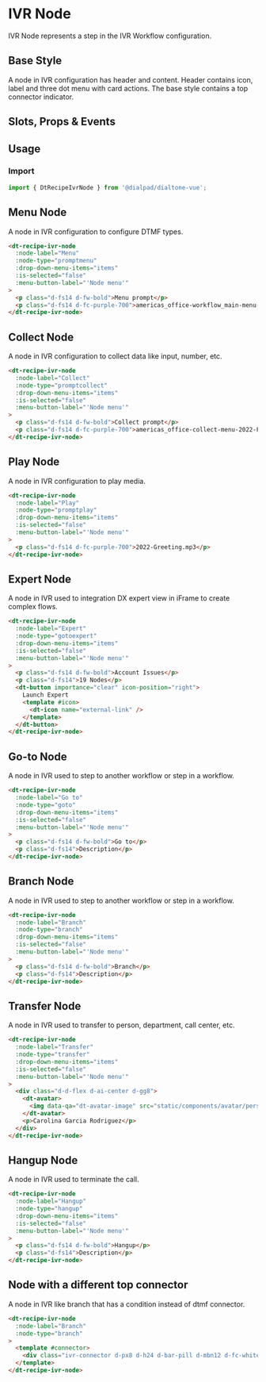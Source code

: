 
# IVR Node

<Subtitle>
  IVR Node represents a step in the IVR Workflow configuration.
</Subtitle>

## Base Style

A node in IVR configuration has header and content. Header contains icon, label and three dot menu with card actions.
The base style contains a top connector indicator.

<Canvas>
  <Story id="recipes-cards-ivr-node--default" />
</Canvas>

## Slots, Props & Events

<ArgsTable story={PRIMARY_STORY} />

## Usage

### Import

```jsx
import { DtRecipeIvrNode } from '@dialpad/dialtone-vue';
```

## Menu Node

A node in IVR configuration to configure DTMF types.

<Canvas>
    <Story id="recipes-cards-ivr-node--prompt-menu" />
</Canvas>

```html
<dt-recipe-ivr-node
  :node-label="Menu"
  :node-type="promptmenu"
  :drop-down-menu-items="items"
  :is-selected="false"
  :menu-button-label="'Node menu'"
>
  <p class="d-fs14 d-fw-bold">Menu prompt</p>
  <p class="d-fs14 d-fc-purple-700">americas_office-workflow_main-menu-2022--FINAL.mp3</p>
</dt-recipe-ivr-node>
```

## Collect Node

A node in IVR configuration to collect data like input, number, etc.

<Canvas>
    <Story id="recipes-cards-ivr-node--prompt-collect" />
</Canvas>

```html
<dt-recipe-ivr-node
  :node-label="Collect"
  :node-type="promptcollect"
  :drop-down-menu-items="items"
  :is-selected="false"
  :menu-button-label="'Node menu'"
>
  <p class="d-fs14 d-fw-bold">Collect prompt</p>
  <p class="d-fs14 d-fc-purple-700">americas_office-collect-menu-2022-FINAL.mp3</p>
</dt-recipe-ivr-node>
```

## Play Node

A node in IVR configuration to play media.

<Canvas>
    <Story id="recipes-cards-ivr-node--prompt-play" />
</Canvas>

```html
<dt-recipe-ivr-node
  :node-label="Play"
  :node-type="promptplay"
  :drop-down-menu-items="items"
  :is-selected="false"
  :menu-button-label="'Node menu'"
>
  <p class="d-fs14 d-fc-purple-700">2022-Greeting.mp3</p>
</dt-recipe-ivr-node>
```

## Expert Node

A node in IVR used to integration DX expert view in iFrame to create complex flows.

<Canvas>
    <Story id="recipes-cards-ivr-node--expert" />
</Canvas>

```html
<dt-recipe-ivr-node
  :node-label="Expert"
  :node-type="gotoexpert"
  :drop-down-menu-items="items"
  :is-selected="false"
  :menu-button-label="'Node menu'"
>
  <p class="d-fs14 d-fw-bold">Account Issues</p>
  <p class="d-fs14">19 Nodes</p>
  <dt-button importance="clear" icon-position="right">
    Launch Expert
    <template #icon>
      <dt-icon name="external-link" />
    </template>
  </dt-button>
</dt-recipe-ivr-node>
```

## Go-to Node

A node in IVR used to step to another workflow or step in a workflow.

<Canvas>
    <Story id="recipes-cards-ivr-node--go-to" />
</Canvas>

```html
<dt-recipe-ivr-node
  :node-label="Go to"
  :node-type="goto"
  :drop-down-menu-items="items"
  :is-selected="false"
  :menu-button-label="'Node menu'"
>
  <p class="d-fs14 d-fw-bold">Go to</p>
  <p class="d-fs14">Description</p>
</dt-recipe-ivr-node>
```

## Branch Node

A node in IVR used to step to another workflow or step in a workflow.

<Canvas>
    <Story id="recipes-cards-ivr-node--branch" />
</Canvas>

```html
<dt-recipe-ivr-node
  :node-label="Branch"
  :node-type="branch"
  :drop-down-menu-items="items"
  :is-selected="false"
  :menu-button-label="'Node menu'"
>
  <p class="d-fs14 d-fw-bold">Branch</p>
  <p class="d-fs14">Description</p>
</dt-recipe-ivr-node>
```

## Transfer Node

A node in IVR used to transfer to person, department, call center, etc.

<Canvas>
    <Story id="recipes-cards-ivr-node--transfer" />
</Canvas>

```html
<dt-recipe-ivr-node
  :node-label="Transfer"
  :node-type="transfer"
  :drop-down-menu-items="items"
  :is-selected="false"
  :menu-button-label="'Node menu'"
>
  <div class="d-d-flex d-ai-center d-gg8">
    <dt-avatar>
      <img data-qa="dt-avatar-image" src="static/components/avatar/person.png" alt="Person Avatar">
    </dt-avatar>
    <p>Carolina Garcia Rodriguez</p>
  </div>
</dt-recipe-ivr-node>
```

## Hangup Node

A node in IVR used to terminate the call.

<Canvas>
    <Story id="recipes-cards-ivr-node--hangup" />
</Canvas>

```html
<dt-recipe-ivr-node
  :node-label="Hangup"
  :node-type="hangup"
  :drop-down-menu-items="items"
  :is-selected="false"
  :menu-button-label="'Node menu'"
>
  <p class="d-fs14 d-fw-bold">Hangup</p>
  <p class="d-fs14">Description</p>
</dt-recipe-ivr-node>
```

## Node with a different top connector

A node in IVR like branch that has a condition instead of dtmf connector.

<Canvas>
  <Story id="recipes-cards-ivr-node--node-with-top-connector" />
</Canvas>

```html
<dt-recipe-ivr-node
  :node-label="Branch"
  :node-type="branch"
>
  <template #connector>
    <div class="ivr-connector d-px8 d-h24 d-bar-pill d-mbn12 d-fc-white d-fs-100">Add branch</div>
  </template>
</dt-recipe-ivr-node>
```
